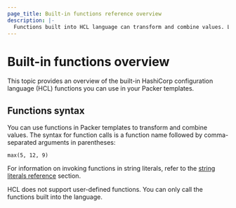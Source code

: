 ```yaml
---
page_title: Built-in functions reference overview
description: |-
  Functions built into HCL language can transform and combine values. Learn about using built-in functions in your Packer templates. 
---
```


# Built-in functions overview

This topic provides an overview of the built-in HashiCorp configuration language (HCL) functions you can use in your Packer templates. 

## Functions syntax

You can use functions in Packer templates to transform and combine values. The 
syntax for function calls is a function name followed by comma-separated
arguments in parentheses:

```hcl
max(5, 12, 9)
```

For information on invoking functions in string literals, refer to the
[string literals reference](/packer/docs/templates/hcl_templates/expressions#string-literals) section.

HCL does not support user-defined functions. You can only call
the functions built into the language. 
